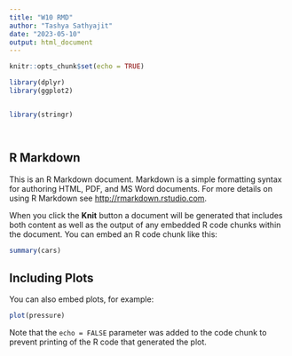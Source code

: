 ```yaml
---
title: "W10 RMD"
author: "Tashya Sathyajit"
date: "2023-05-10"
output: html_document
---
```


```r
knitr::opts_chunk$set(echo = TRUE)
```


```r

library(dplyr)
library(ggplot2)


library(stringr)




```





## R Markdown

This is an R Markdown document. Markdown is a simple formatting syntax for authoring HTML, PDF, and MS Word documents. For more details on using R Markdown see <http://rmarkdown.rstudio.com>.

When you click the **Knit** button a document will be generated that includes both content as well as the output of any embedded R code chunks within the document. You can embed an R code chunk like this:

```r
summary(cars)
```

## Including Plots

You can also embed plots, for example:

```r
plot(pressure)
```

Note that the `echo = FALSE` parameter was added to the code chunk to prevent printing of the R code that generated the plot.
